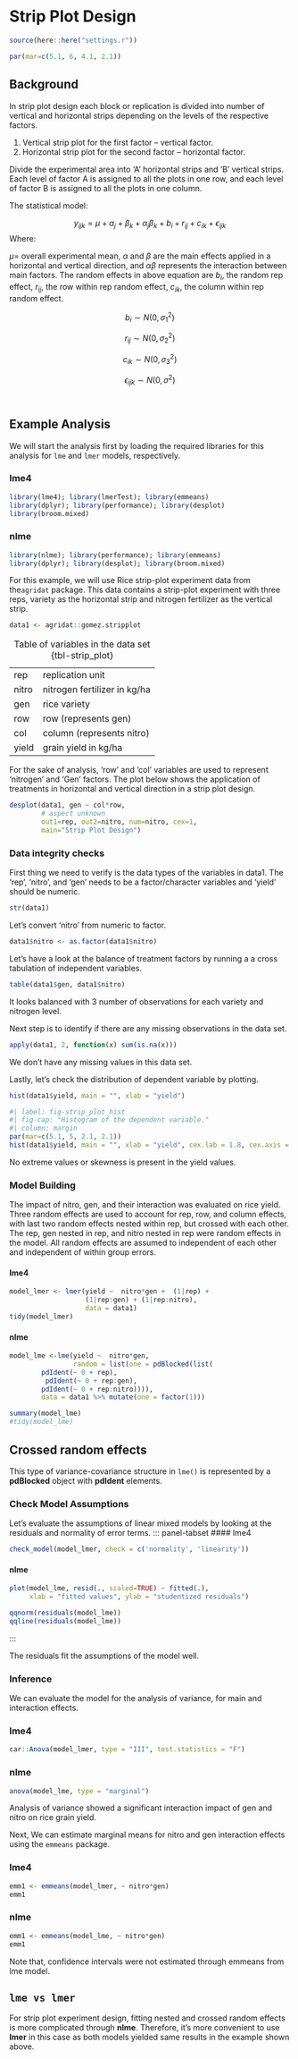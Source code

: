 # Strip Plot Design

```r
source(here::here("settings.r"))

par(mar=c(5.1, 6, 4.1, 2.1))
```

## Background

In strip plot design each block or replication is divided into number of vertical and horizontal strips depending on the levels of the respective factors.

1.  Vertical strip plot for the first factor – vertical factor.
2.  Horizontal strip plot for the second factor – horizontal factor.

Divide the experimental area into 'A' horizontal strips and 'B' vertical strips. Each level of factor A is assigned to all the plots in one row, and each level of factor B is assigned to all the plots in one column.

The statistical model:

$$y_{ijk} = \mu + \alpha_j + \beta_k + \alpha_j\beta_k + b_i + r_{ij} + c_{ik} + \epsilon_{ijk}$$ Where:

$\mu$= overall experimental mean, $\alpha$ and $\beta$ are the main effects applied in a horizontal and vertical direction, and $\alpha$$\beta$ represents the interaction between main factors. The random effects in above equation are $b_i$, the random rep effect, $r_{ij}$, the row within rep random effect, $c_{ik}$, the column within rep random effect.

$$ b_i \sim N(0, \sigma_1^2)$$

$$ r_{ij}  \sim N(0, \sigma_2^2)$$

$$ c_{ik} \sim N(0, \sigma_3^2)$$

$$ \epsilon_{ijk} \sim N(0, \sigma^2)$$\

## Example Analysis

We will start the analysis first by loading the required libraries for this analysis for `lme` and `lmer` models, respectively.

::: panel-tabset
### lme4

```r
library(lme4); library(lmerTest); library(emmeans)
library(dplyr); library(performance); library(desplot)
library(broom.mixed)
```

### nlme

```r
library(nlme); library(performance); library(emmeans)
library(dplyr); library(desplot); library(broom.mixed)
```
:::

For this example, we will use Rice strip-plot experiment data from the`agridat` package. This data contains a strip-plot experiment with three reps, variety as the horizontal strip and nitrogen fertilizer as the vertical strip.

```r
data1 <- agridat::gomez.stripplot
```

|       |                              |
|-------|------------------------------|
| rep   | replication unit             |
| nitro | nitrogen fertilizer in kg/ha |
| gen   | rice variety                 |
| row   | row (represents gen)         |
| col   | column (represents nitro)    |
| yield | grain yield in kg/ha         |

: Table of variables in the data set {tbl-strip_plot}

For the sake of analysis, 'row' and 'col' variables are used to represent 'nitrogen' and 'Gen' factors. The plot below shows the application of treatments in horizontal and vertical direction in a strip plot design.

```r
desplot(data1, gen ~ col*row,
        # aspect unknown
        out1=rep, out2=nitro, num=nitro, cex=1,
        main="Strip Plot Design")
```

### Data integrity checks

First thing we need to verify is the data types of the variables in data1. The 'rep', 'nitro', and 'gen' needs to be a factor/character variables and 'yield' should be numeric.

```r
str(data1)
```

Let's convert 'nitro' from numeric to factor.

```r
data1$nitro <- as.factor(data1$nitro)
```

Let's have a look at the balance of treatment factors by running a a cross tabulation of independent variables.

```r
table(data1$gen, data1$nitro)
```

It looks balanced with 3 number of observations for each variety and nitrogen level.

Next step is to identify if there are any missing observations in the data set.

```r
apply(data1, 2, function(x) sum(is.na(x)))
```

We don't have any missing values in this data set.

Lastly, let's check the distribution of dependent variable by plotting.

```r
hist(data1$yield, main = "", xlab = "yield")
```

```r
#| label: fig-strip_plot_hist
#| fig-cap: "Histogram of the dependent variable."
#| column: margin
par(mar=c(5.1, 5, 2.1, 2.1))
hist(data1$yield, main = "", xlab = "yield", cex.lab = 1.8, cex.axis = 1.5)
```

No extreme values or skewness is present in the yield values.

### Model Building

The impact of nitro, gen, and their interaction was evaluated on rice yield. Three random effects are used to account for rep, row, and column effects, with last two random effects nested within rep, but crossed with each other. The rep, gen nested in rep, and nitro nested in rep were random effects in the model. All random effects are assumed to independent of each other and independent of within group errors.

::: panel-tabset
#### lme4

```r
model_lmer <- lmer(yield ~  nitro*gen +  (1|rep) + 
                   (1|rep:gen) + (1|rep:nitro), 
                   data = data1)
tidy(model_lmer)
```

#### nlme

```r

model_lme <-lme(yield ~  nitro*gen,
                random = list(one = pdBlocked(list(
        pdIdent(~ 0 + rep), 
         pdIdent(~ 0 + rep:gen), 
        pdIdent(~ 0 + rep:nitro)))),
        data = data1 %>% mutate(one = factor(1)))

summary(model_lme)
#tidy(model_lme)
```
:::

::: callout-note
## Crossed random effects
This type of variance-covariance structure in `lme()` is represented by a **pdBlocked** object with **pdIdent** elements.
:::

### Check Model Assumptions

Let's evaluate the assumptions of linear mixed models by looking at the residuals and normality of error terms.
::: panel-tabset
#### lme4

```r
check_model(model_lmer, check = c('normality', 'linearity'))
```

#### nlme

```r
plot(model_lme, resid(., scaled=TRUE) ~ fitted(.), 
     xlab = "fitted values", ylab = "studentized residuals")

qqnorm(residuals(model_lme))
qqline(residuals(model_lme))
```
:::

The residuals fit the assumptions of the model well.

### Inference

We can evaluate the model for the analysis of variance, for main and interaction effects.

::: panel-tabset
### lme4

```r
car::Anova(model_lmer, type = "III", test.statistics = "F")
```
### nlme

```r
anova(model_lme, type = "marginal")
```
:::

Analysis of variance showed a significant interaction impact of gen and nitro on rice grain yield.

Next, We can estimate marginal means for nitro and gen interaction effects using the `emmeans` package.

::: panel-tabset
### lme4

```r
emm1 <- emmeans(model_lmer, ~ nitro*gen) 
emm1
```

### nlme

```r
emm1 <- emmeans(model_lme, ~ nitro*gen)
emm1
```
:::

Note that, confidence intervals were not estimated through emmeans from lme model.

::: callout-note
## `lme vs lmer`

For strip plot experiment design, fitting nested and crossed random effects is more complicated through **nlme**. Therefore, it's more convenient to use **lmer** in this case as both models yielded same results in the example shown above.
:::
